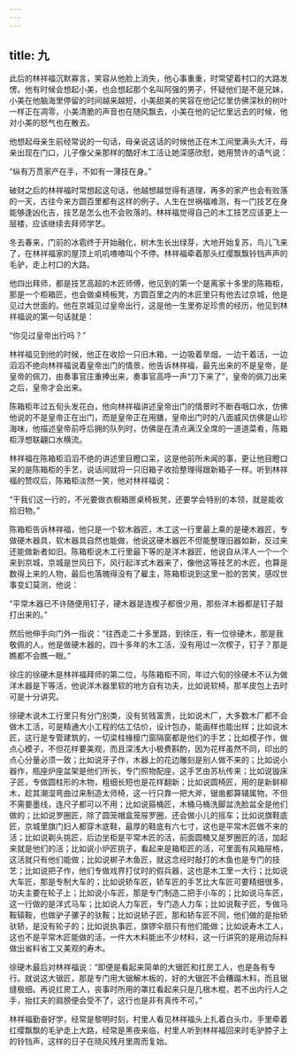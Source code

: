 ```yaml
---
---
---
```

title: 九
---



此后的林祥福沉默寡言，笑容从他脸上消失，他心事重重，时常望着村口的大路发愣。他有时候会想起小美，也会想起那个名叫阿强的男子，怀疑他们是不是兄妹，小美在他脑海里停留的时间越来越短，小美甜美的笑容在他记忆里仿佛深秋的树叶一样正在凋零，小美清脆的声音也在随风飘去，小美在他的记忆里远去的时候，他对小美的怒气也在散去。

他想起母亲生前经常说的一句话，母亲说这话的时候他正在木工间里满头大汗，母亲出现在门口，儿子像父亲那样的酷好木工活让她深感欣慰，她用赞许的语气说：

“纵有万贯家产在手，不如有一薄技在身。”

破财之后的林祥福时常想起这句话，他越想越觉得有道理，再多的家产也会有败落的一天，古往今来方圆百里都有这样的例子。人生在世祸福难测，有一门技艺在身能够逢凶化吉，技艺是怎么也不会败落的。林祥福觉得自己的木工技艺应该更上一层楼，应该继续去拜师学艺。

冬去春来，门前的冰雹终于开始融化，树木生长出绿芽，大地开始复苏，鸟儿飞来了，在林祥福家的屋顶上叽叽喳喳叫个不停。林祥福牵着那头红缨飘飘铃铛声声的毛驴，走上村口的大路。

他四出拜师，都是技艺高超的木匠师傅，他见到的第一个是离家十多里的陈箱柜，那是一个柜箱匠，也会做桌椅板凳，方圆百里之内的木匠里只有他去过京城，他是见过大世面的。他在京城见过皇帝出行，这是他一生里弥足珍贵的经历，他见到林祥福说的第一句话就是：

“你见过皇帝出行吗？”

林祥福见到他的时候，他正在收拾一只旧木箱，一边吸着旱烟，一边干着活，一边滔滔不绝向林祥福说着皇帝出门的情景，他告诉林祥福，最先出来的不是皇帝，是皇帝的佩刀，由奏事官庄重捧出来，奏事官高呼一声“刀下来了”，皇帝的佩刀出来之后，皇帝才会出来。

陈箱柜年过五旬头发花白，他向林祥福讲述皇帝出门的情景时不断吞咽口水，仿佛他说的不是皇帝正在出门，而是皇帝正在用膳，皇帝出门时的八面威风仿佛是山珍海味，他描述皇帝前呼后拥的队列时，仿佛是在清点满汉全席的一道道菜肴，陈箱柜浮想联翩口水横流。

林祥福在陈箱柜滔滔不绝的讲述里目瞪口呆，这是他前所未闻的事，更让他目瞪口呆的是陈箱柜的手艺，说话间就将一只旧箱子收拾整理得跟新箱子一样。听到林祥福的赞叹后，陈箱柜淡然一笑，他对林祥福说：

“干我们这一行的，不光要做衣橱箱匣桌椅板凳，还要学会特别的本领，就是能收拾旧物。”

陈箱柜告诉林祥福，他只是一个软木器匠，木工这一行里最上乘的是硬木器匠，专做硬木器具，软木器具自然也能做，他说这硬木器匠不但能整理旧器如新，反过来还能做新者如旧。陈箱柜说木工行里最下等的是洋木器匠，他说自从洋人一个一个来到京城，京城是世风日下，风行起洋式木器来了，像他这等技艺的木匠，也算是数得上来的人物，最后也落魄得没有了雇主，陈箱柜说到这里一脸的苦笑，感叹世事变幻莫测，他说：

“平常木器已不许随便用钉子，硬木器是连楔子都很少用，那些洋木器都是钉子敲打出来的。”

然后他伸手向门外一指说：“往西走二十多里路，到徐庄，有一位徐硬木，那是我敬佩的人，他是做硬木器的，四十多年的木工活，没有用过一次楔子，钉子？那是瞧都不会瞧一眼。”

徐庄的徐硬木是林祥福拜师的第二位，与陈箱柜不同，年过六旬的徐硬木不认为做洋木器是下等活，他说洋木器里软的地方自有功夫，比如说软椅，那羊皮包上去时可是十分讲究。

徐硬木说木工行里只有分门别类，没有贫贱富贵，比如说木厂，大多数木厂都不会做木工活，可是精通大小工程的估工估价，设计包办，能画样也能出样；比如说木匠，这行是专管建筑的，一切梁柱椽檩门窗隔窗都是他们的手艺；比如模子作，做点心模子，不但花样要美观，而且深浅大小极费斟酌，因为花样虽然不同，印出的点心分量必须一致；比如说牙子作，木器上的花边雕刻是别人做不来的；比如说小器作，瓶座炉座盆架是他们所长，专门照物配座，这手艺由苏杭传来；比如说镟床子匠，专做圆柱形的木物，粗细长短也是花样翻新；比如说圆椅匠，用的是新鲜柳木，趁其潮湿弯曲过来制造太师椅，这一行只靠一把大斧，锯凿都算辅属物，不但不需要墨线，连尺子都可以不用；比如说箍桶匠，木桶马桶洗脚盆洗脸盆全是他们做的；比如说罗圈匠，除了圆笼帽盒笼屉罗圈，还会做小儿的摇车；比如说旗鞋底匠，京城里旗门妇人都穿木底鞋，最厚的鞋底有六七寸，这也是平常木匠做不来的活；比如说剃头挑匠，后边坐柜是平常木匠的活，前面圆桶又是罗圈匠的活，加起来就是他们的活；比如说小炉匠挑子，看起来是箱柜匠的活，可里面有风箱屉格，这活就只有他们能做；比如说梆子木鱼匠，就这念经时敲打的木鱼也是专门的技艺；比如说把子作，他们专做戏界打仗时的假兵器，这也是木工里一大行；比如说大车匠，那是专制大车的；比如说轿车匠，轿车匠的手艺比大车匠可要精细很多，功夫主要在轮子上；比如说小车匠，那是专门制造二把手小车的；比如说马车匠，这一行做的是洋式马车；比如说人力车匠，专门造人力车；比如说鞍子匠，专做马鞍辕鞍，也做驴子骡子的驮鞍；比如说轿子匠，那和轿车匠不同，他们做的是抬轿驮轿，是没有轮子的；比如说执事匠，旗锣伞扇只有他们能做；比如说寿木工人，这也不是平常木匠能做的活，一件大木料能出不少材料，这一行讲究的是用边际料做出省料省工又美观的寿木。

徐硬木最后对林祥福说：“即便是看起来简单的大锯匠和扛房工人，也是各有专行。就说这大锯匠，那是专门用大锯解木板的，好的大锯匠不会糟蹋木料，而且锯缝极细。再说扛房工人，丧事时所用的罩扛看起来只是几根木棍，若不出内行人之手，抬扛夫的肩膀便会受不了，这行也是非有真传不可。”

林祥福勤奋好学，经常是黎明时刻，村里人看见林祥福头上扎着白头巾，手里牵着红缨飘飘的毛驴走上大路，经常是黑夜来临，村里人听到林祥福回来时毛驴脖子上的铃铛声，这样的日子在晓风残月里周而复始。
